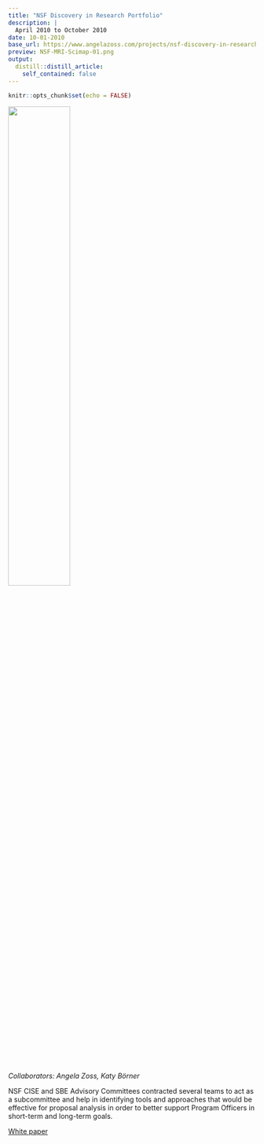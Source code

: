 ```yaml
---
title: "NSF Discovery in Research Portfolio"
description: |
  April 2010 to October 2010
date: 10-01-2010
base_url: https://www.angelazoss.com/projects/nsf-discovery-in-research-portfolio
preview: NSF-MRI-Scimap-01.png
output:
  distill::distill_article:
    self_contained: false
---
```


```r
knitr::opts_chunk$set(echo = FALSE)
```

![](NSF-MRI-Scimap-01.png){width=50%}

*Collaborators: Angela Zoss, Katy Börner*

NSF CISE and SBE Advisory Committees contracted several teams to act as a subcommittee and help in identifying tools and approaches that would be effective for proposal analysis in order to better support Program Officers in short-term and long-term goals.

[White paper](http://ivl.slis.indiana.edu/km/pub/2010-borner-zoss-sbe-evolvepop.pdf)

